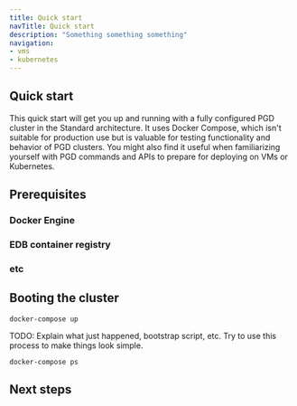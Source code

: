 ```yaml
---
title: Quick start
navTitle: Quick start
description: "Something something something"
navigation:
- vms
- kubernetes
---
```


## Quick start

This quick start will get you up and running with a fully configured PGD cluster in the Standard architecture. It uses Docker Compose, which isn't suitable for production use but is valuable for testing functionality and behavior of PGD clusters. You might also find it useful when familiarizing yourself with PGD commands and APIs to prepare for deploying on VMs or Kubernetes.

## Prerequisites

### Docker Engine
### EDB container registry
### etc

## Booting the cluster

```
docker-compose up
```

TODO: Explain what just happened, bootstrap script, etc. Try to use this process to make things look simple.

```
docker-compose ps
```

## Next steps
